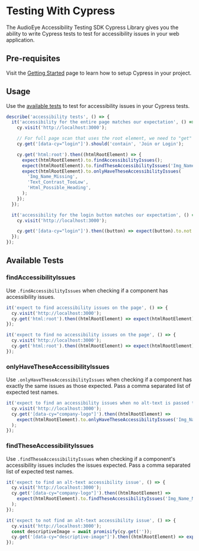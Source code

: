 # Testing With Cypress

The AudioEye Accessibility Testing SDK Cypress Library gives you the ability to write Cypress tests to test for
accessibility issues in your web application.

## Pre-requisites

Visit the [Getting Started](./get-started#cypress) page to learn how to setup Cypress in your project.

## Usage

Use the [available tests](#available-tests) to test for accessibility issues in your Cypress tests.

```javascript
describe('accessibility tests', () => {
  it('accessibility for the entire page matches our expectation', () => {
    cy.visit('http://localhost:3000');

    // For full page scan that uses the root element, we need to "get" something first otherwise the page won't be settled
    cy.get('[data-cy="login"]').should('contain', 'Join or Login');

    cy.get('html:root').then((htmlRootElement) => {
      expect(htmlRootElement).to.findAccessibilityIssues();
      expect(htmlRootElement).to.findTheseAccessibilityIssues('Img_Name_Missing');
      expect(htmlRootElement).to.onlyHaveTheseAccessibilityIssues(
        'Img_Name_Missing',
        'Text_Contrast_TooLow',
        'Html_Possible_Heading',
      );
    });
  });

  it('accessibility for the login button matches our expectation', () => {
    cy.visit('http://localhost:3000');

    cy.get('[data-cy="login"]').then((button) => expect(button).to.not.findAccessibilityIssues());
  });
});
```

## Available Tests

### findAccessibilityIssues

Use `.findAccessibilityIssues` when checking if a component has accessibility issues.

```javascript
it('expect to find accessibility issues on the page', () => {
  cy.visit('http://localhost:3000');
  cy.get('html:root').then((htmlRootElement) => expect(htmlRootElement).to.findAccessibilityIssues());
});
```

```javascript
it('expect to find no accessibility issues on the page', () => {
  cy.visit('http://localhost:3000');
  cy.get('html:root').then((htmlRootElement) => expect(htmlRootElement).to.not.findAccessibilityIssues());
});
```

### onlyHaveTheseAccessibilityIssues

Use `.onlyHaveTheseAccessibilityIssues` when checking if a component has exactly the same issues as those expected. Pass
a comma separated list of expected test names.

```javascript
it('expect to find an accessibility issues when no alt-text is passed to component', () => {
  cy.visit('http://localhost:3000');
  cy.get('[data-cy="company-logo"]').then((htmlRootElement) =>
    expect(htmlRootElement).to.onlyHaveTheseAccessibilityIssues('Img_Name_Missing'),
  );
});
```

### findTheseAccessibilityIssues

Use `.findTheseAccessibilityIssues` when checking if a component's accessibility issues includes the issues expected.
Pass a comma separated list of expected test names.

```javascript
it('expect to find an alt-text accessibility issue', () => {
  cy.visit('http://localhost:3000');
  cy.get('[data-cy="company-logo"]').then((htmlRootElement) =>
    expect(htmlRootElement).to.findTheseAccessibilityIssues('Img_Name_Missing'),
  );
});
```

```javascript
it('expect to not find an alt-text accessibility issue', () => {
  cy.visit('http://localhost:3000');
  const descriptiveImage = await promisify(cy.get(''));
  cy.get('[data-cy="descriptive-image"]').then((htmlRootElement) => expect(htmlRootElement).to.not.findTheseAccessibilityIssues('Img_Name_Missing'));
});
```

